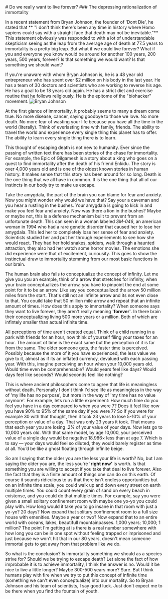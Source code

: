   <div className="text-center">
  # Do we really want to live forever?
  ### The depressing rationalization of immortality
  </div>

  In a recent statement from Bryan Johnson, the founder of 'Dont Die', he stated that ** "I don't think there's been any time in history where Homo sapiens could say with a straight face that death may 
  not be inevitable."** This statement obviously was responded to with a lot of understandable skepticism seeing as the leap from the average age of death at 77.5 years to 
  immortality is a pretty big leap. But what if we could live forever? What if you and everyone you know would be around for another 100 years, 200 years, 500 years, forever? 
  Is that something we would want? Is that something we should want?

  If you're unaware with whom Bryan Johnson is, he is a 48 year old entrepreneur who has spent over $2 million on his body in the last year. He has a team of 30 doctors and scientists 
  who are working to reverse his age. He has a goal to be 18 years old again. He has a strict diet and exercise routine that he follows religiously. He is the epitome of the "biohacker" movement.
  ![Bryan Johnson](https://framerusercontent.com/images/HTTmrvOFHg0NhpfIFb4SmvYA8Q.png)

  At the first glance of immortality, it probably seems to many a dream come true. No more disease, cancer, saying goodbye to those we love. No more death. No more fear of
  wasting your life because you have all the time in the world (literally). Think of everlasting time with family, friends. The ability to travel the world and experience
  every single thing this planet has to offer. The ability to learn every single thing there is to learn.

  This thought of escaping death is not new to humanity. Ever since the passing of written text there has been stories of the chase for immortality. For example, the Epic
  of Gilgamesh is a story about a king who goes on a quest to find immortality after the death of his friend Enkidu. The story is over 4,000 years old and is one of the
  oldest known stories in human history. It makes sense that this story has been around for so long. Death is the one thing that we all have in common. It is the one thing
  that all of our instincts in our body try to make us escape. 
  
  Take the amygdala, the part of the brain you can blame for fear and anxiety. Now you might wonder
  why would we have that? Say your a caveman and you hear a rustling in the bushes. Your amygdala is going to kick in and make you feel fear and anxiety. Now was there a lion
  in the bushes? Maybe or maybe not, this is a defense mechanism built to prevent from an unfortunate death. This can seen in a woman labeled *SM-046*, an american woman in 1994
  who had a rare genetic disorder that caused her to lose her amygdala. This led her to completely lose her sense of fear and anxiety. Scientists studied her and put her through
  experiements to see how she would react. They had her hold snakes, spiders, walk through a haunted attraction, they also had her watch some horror movies. The emotions 
  she did experience were that of excitement, curiousity. This goes to show the instinctual draw to immortality stemming from our most basic functions in our brain.

  The human brain also fails to conceptualize the concept of infinity. Let me give you you an example, think of a arrow that stretches for infinity, when your brain conceptualizes
  the arrow, you have to pinpoint the end at some point for it to be an arrow. Like say you conceptualized the arrow 50 million miles from the start. That's still not an infinite
  arrow and its not even close to that. You couild take that 50 million mile arrow and repeat that an infinite amount of times. How does this apply to immortality? When someone
  says they want to live forever, they aren't really meaning **'forever'**. In there brain their conceptualizing living 500 more years or a million. Both of which are infintely
  smaller than actual infinite time.

  All perceptions of time aren't created equal. Think of a child running in a park with friends for an hour, now think of yourself filing your taxes for an hour. The amount of time
  is the exact same but the perception of it is far from the same. The older someone gets, the faster time is perceived. Possibly because the more of it you have experienced,
  the less value we give to it, almost as if its an inflated currency, devalued with each passing year. With this, imagine perceiving an hour when your 10,000 years old. Would time
  even be comprehensable? Would years feel like days? Would days feel like seconds? Would seconds feel like nothing?

  This is where ancient philosophers come to agree that life is meaningless without death. Personally I don't think I'd see life as meaningless in the way of 'my life has no purpose',
  but more in the way of 'my time has no value anymore'. For example, lets run a little experiment: How much time do you feel you have in a day compared to when you were 7?
  Does it feel like now you have 90% to 95% of the same day if you were 7? So if you were for example 30 with that thought, then it took 23 years to lose 5-10% of your perception
  or value of a day. That was only 23 years it took. That means that each year you are losing .2% of your value of your days. Now lets go to 10,000 years old. With that same model,
  by age 10,000, your perceived value of a single day would be negative 18.986× less than at age 7. Which is to say — your days would feel so diluted, they would barely register as 
  time at all. You’d be like a ghost floating through infinite beige.

  So am I saying that the older you are the less your life is worth? No, but I am saying the older you are, the less you're **'right now'** is worth. Is that something you
  are willing to accept if you take that deal to live forever. Also the fact that they is a finite amount of things one can do on this earth. Of course it sounds ridiculous to
  us that there isn't endless opportunities but on an infinite time scale, you could walk up and down every street on earth multiple times. You could count every grain of sand
  on every beach in existense, and you could do that multiple times. For example, say you were given a small solitary confinement room with maybe one yo-yo you could play with.
  How long would it take you to go insane in that room with just a yo-yo? 20 days? Now expand that solitary confinement room to a full size house with emenities. Maybe a year or two?
  Now expand that to an entire world with oceans, lakes, beautifull mountainpasses. 1,000 years; 10,000; 1 million? The point I'm getting at is there is a real number somewhere
  with how long you can be in one spot without feeling trapped or imprisoned and just because we won't hit that in our 80 years, doesn't mean someone immortal gets to get away 
  from that problem like we do.

  So what is the conclusion? Is immortality something we should as a species strive for? Should we be trying to escape death? Let alone the fact of how improbable it is to achieve immortality,
  I think the answer is no. Would it be nice to live a little longer? Maybe 300-500 years more? Sure. But I think humans play with fire when we try to put this concept of infinite
  time (something we can't even conceptualize) into our mortality. So to Bryan Johnson and his team of scientists, I say good luck. Just don't expect me to be there when you find the fountain of youth.